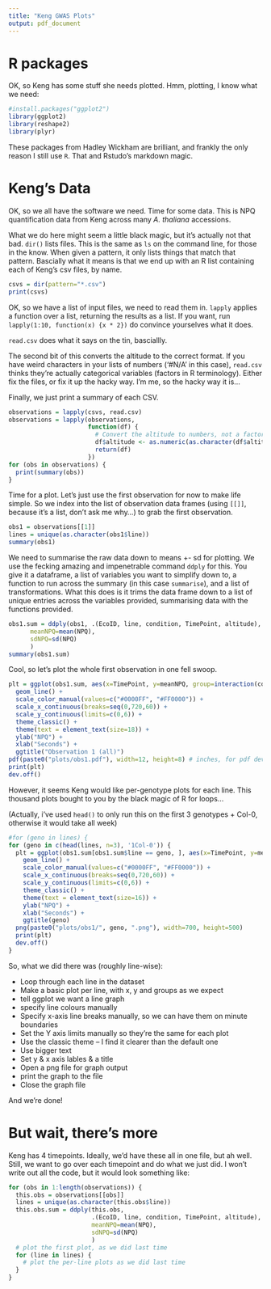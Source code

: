 ```yaml
---
title: "Keng GWAS Plots"
output: pdf_document
---
```


R packages
==========

OK, so Keng has some stuff she needs plotted. Hmm, plotting, I know what we
need:

```r
#install.packages("ggplot2")
library(ggplot2)
library(reshape2)
library(plyr)
```

These packages from Hadley Wickham are brilliant, and frankly the only reason I
still use `R`. That and Rstudo's markdown magic.

Keng's Data
===========

OK, so we all have the software we need. Time for some data. This is NPQ
quantification data from Keng across many *A. thaliana* accessions.

What we do here might seem a little black magic, but it's actually not that bad.
`dir()` lists files. This is the same as `ls` on the command line, for those in
the know. When given a pattern, it only lists things that match that pattern.
Bascially what it means is that we end up with an R list containing each of
Keng's csv files, by name. 

```r
csvs = dir(pattern="*.csv")
print(csvs)
```

OK, so we have a list of input files, we need to read them in. `lapply` applies
a function over a list, returning the results as a list. If you want, run
`lapply(1:10, function(x) {x * 2})` do convince yourselves what it does.

`read.csv` does what it says on the tin, basciallly.

The second bit of this converts the altitude to the correct format. If you have
weird characters in your lists of numbers ('#N/A' in this case), `read.csv`
thinks they're actually categorical variables (factors in R terminology). Either
fix the files, or fix it up the hacky way. I'm me, so the hacky way it is...

Finally, we just print a summary of each CSV.
```r
observations = lapply(csvs, read.csv)
observations = lapply(observations,
                      function(df) {
                        # Convert the altitude to numbers, not a factor
                        df$altitude <- as.numeric(as.character(df$altitude))                       
                        return(df)
                      })
for (obs in observations) {
  print(summary(obs))
}
```

Time for a plot. Let's just use the first observation for now to make life
simple. So we index into the list of observation data frames (using `[[]]`,
because it's a list, don't ask me why...) to grab the first observation.

```r
obs1 = observations[[1]]
lines = unique(as.character(obs1$line))
summary(obs1)
```

We need to summarise the raw data down to means +- sd for plotting. We use the
fecking amazing and impenetrable command `ddply` for this. You give it a
dataframe, a list of variables you want to simplify down to, a function to run
across the summary (in this case `summarise`), and a list of transformations.
What this does is it trims the data frame down to a list of unique entries
across the variables provided, summarising data with the functions provided.
```r
obs1.sum = ddply(obs1, .(EcoID, line, condition, TimePoint, altitude), summarise,
      meanNPQ=mean(NPQ),
      sdNPQ=sd(NPQ)
      )
summary(obs1.sum)
```


Cool, so let's plot the whole first observation in one fell swoop.
```r
plt = ggplot(obs1.sum, aes(x=TimePoint, y=meanNPQ, group=interaction(condition, line), colour=condition)) +
  geom_line() +
  scale_color_manual(values=c("#0000FF", "#FF0000")) +
  scale_x_continuous(breaks=seq(0,720,60)) +
  scale_y_continuous(limits=c(0,6)) +
  theme_classic() +
  theme(text = element_text(size=18)) +
  ylab("NPQ") + 
  xlab("Seconds") + 
  ggtitle("Observation 1 (all)")
pdf(paste0("plots/obs1.pdf"), width=12, height=8) # inches, for pdf device
print(plt)
dev.off()
```

However, it seems Keng would like per-genotype plots for each line. This
thousand plots bought to you by the black magic of R for loops...

(Actually, i've used `head()` to only run this on the first 3 genotypes + Col-0,
otherwise it would take all week)
```r
#for (geno in lines) {
for (geno in c(head(lines, n=3), '1Col-0')) {
  plt = ggplot(obs1.sum[obs1.sum$line == geno, ], aes(x=TimePoint, y=meanNPQ, group=condition, colour=condition)) +
    geom_line() +
    scale_color_manual(values=c("#0000FF", "#FF0000")) +
    scale_x_continuous(breaks=seq(0,720,60)) +
    scale_y_continuous(limits=c(0,6)) +
    theme_classic() +
    theme(text = element_text(size=16)) +
    ylab("NPQ") + 
    xlab("Seconds") + 
    ggtitle(geno)
  png(paste0("plots/obs1/", geno, ".png"), width=700, height=500)
  print(plt)
  dev.off()
}
```

So, what we did there was (roughly line-wise):

 - Loop through each line in the dataset
 - Make a basic plot per line, with x, y and groups as we expect
 - tell ggplot we want a line graph
 - specify line colours manually
 - Specify x-axis line breaks manually, so we can have them on minute boundaries
 - Set the Y axis limits manually so they're the same for each plot
 - Use the classic theme -- I find it clearer than the default one
 - Use bigger text
 - Set y & x axis lables & a title
 - Open a png file for graph output
 - print the graph to the file
 - Close the graph file

And we're done!

But wait, there's more
======================

Keng has 4 timepoints. Ideally, we'd have these all in one file, but ah well.
Still, we want to go over each timepoint and do what we just did. I won't write
out all the code, but it would look something like:

```r
for (obs in 1:length(observations)) {
  this.obs = observations[[obs]]
  lines = unique(as.character(this.obs$line))
  this.obs.sum = ddply(this.obs,
                       .(EcoID, line, condition, TimePoint, altitude), summarise,
                       meanNPQ=mean(NPQ),
                       sdNPQ=sd(NPQ)
                       )
  # plot the first plot, as we did last time
  for (line in lines) {
    # plot the per-line plots as we did last time
  }
}
```